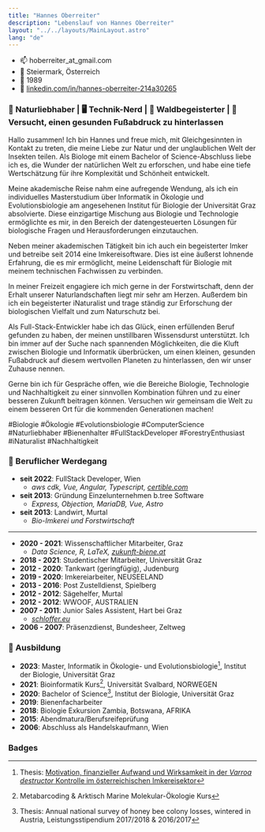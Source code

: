 ```yaml
---
title: "Hannes Oberreiter"
description: "Lebenslauf von Hannes Oberreiter"
layout: "../../layouts/MainLayout.astro"
lang: "de"
---
```



- 📫 hoberreiter_at_gmail.com
- 🏡 Steiermark, Österreich
- 🎂 1989
- 🔗 [linkedin.com/in/hannes-oberreiter-214a30265](https://www.linkedin.com/in/hannes-oberreiter-214a30265/)

### 🐝 Naturliebhaber | 🖥️ Technik-Nerd | 🌳 Waldbegeisterter | 🍃 Versucht, einen gesunden Fußabdruck zu hinterlassen

Hallo zusammen! Ich bin Hannes und freue mich, mit Gleichgesinnten in Kontakt zu treten, die meine Liebe zur Natur und der unglaublichen Welt der Insekten teilen. Als Biologe mit einem Bachelor of Science-Abschluss liebe ich es, die Wunder der natürlichen Welt zu erforschen, und habe eine tiefe Wertschätzung für ihre Komplexität und Schönheit entwickelt.

Meine akademische Reise nahm eine aufregende Wendung, als ich ein individuelles Masterstudium über Informatik in Ökologie und Evolutionsbiologie am angesehenen Institut für Biologie der Universität Graz absolvierte. Diese einzigartige Mischung aus Biologie und Technologie ermöglichte es mir, in den Bereich der datengesteuerten Lösungen für biologische Fragen und Herausforderungen einzutauchen.

Neben meiner akademischen Tätigkeit bin ich auch ein begeisterter Imker und betreibe seit 2014 eine Imkereisoftware. Dies ist eine äußerst lohnende Erfahrung, die es mir ermöglicht, meine Leidenschaft für Biologie mit meinem technischen Fachwissen zu verbinden.

In meiner Freizeit engagiere ich mich gerne in der Forstwirtschaft, denn der Erhalt unserer Naturlandschaften liegt mir sehr am Herzen. Außerdem bin ich ein begeisterter iNaturalist und trage ständig zur Erforschung der biologischen Vielfalt und zum Naturschutz bei.

Als Full-Stack-Entwickler habe ich das Glück, einen erfüllenden Beruf gefunden zu haben, der meinen
unstillbaren Wissensdurst unterstützt. Ich bin immer auf der Suche nach spannenden Möglichkeiten, die die Kluft zwischen Biologie und Informatik überbrücken, um einen kleinen, gesunden Fußabdruck auf diesem wertvollen Planeten zu hinterlassen, den wir unser Zuhause nennen.

Gerne bin ich für Gespräche offen, wie die Bereiche Biologie, Technologie und Nachhaltigkeit zu einer sinnvollen Kombination führen und zu einer besseren Zukunft beitragen können. Versuchen wir gemeinsam die Welt zu einem besseren Ort für die kommenden Generationen machen!

#Biologie #Ökologie #Evolutionsbiologie #ComputerScience #Naturliebhaber #Bienenhalter #FullStackDeveloper #ForestryEnthusiast #iNaturalist #Nachhaltigkeit

### 👷 Beruflicher Werdegang

- **seit 2022**: FullStack Developer, Wien
  - _aws cdk, Vue, Angular, Typescript, [certible.com](https://www.certible.com/)_
- **seit 2013**: Gründung Einzelunternehmen b.tree Software
  - _Express, Objection, MariaDB, Vue, Astro_
- **seit 2013**: Landwirt, Murtal
  - _Bio-Imkerei und Forstwirtschaft_

<hr />

- **2020 - 2021**: Wissenschaftlicher Mitarbeiter, Graz
  - _Data Science, R, LaTeX, [zukunft-biene.at](http://www.zukunft-biene.at/)_
- **2018 - 2021**: Studentischer Mitarbeiter, Universität Graz
- **2012 - 2020**: Tankwart (geringfügig), Judenburg
- **2019 - 2020**: Imkereiarbeiter, NEUSEELAND
- **2013 - 2016**: Post Zustelldienst, Spielberg
- **2012 - 2012**: Sägehelfer, Murtal
- **2012 - 2012**: WWOOF, AUSTRALIEN
- **2007 - 2011**: Junior Sales Assistent, Hart bei Graz
  - _[schloffer.eu](https://www.schloffer.eu/)_
- **2006 - 2007**: Präsenzdienst, Bundesheer, Zeltweg

### 🎒 Ausbildung

- **2023**: Master, Informatik in Ökologie- und Evolutionsbiologie[^1], Institut der Biologie, Universität Graz
- **2021**: Bioinformatik Kurs[^3], Universität Svalbard, NORWEGEN
- **2020**: Bachelor of Science[^2], Institut der Biologie, Universität Graz
- **2019**: Bienenfacharbeiter
- **2018**: Biologie Exkursion Zambia, Botswana, AFRIKA
- **2015**: Abendmatura/Berufsreifeprüfung
- **2006**: Abschluss als Handelskaufmann, Wien

[^1]: Thesis: [Motivation, finanzieller Aufwand und Wirksamkeit in der _Varroa destructor_ Kontrolle im österreichischen Imkereisektor](https://resolver.obvsg.at/urn:nbn:at:at-ubg:1-186187)
[^2]: Thesis: Annual national survey of honey bee colony losses, wintered in Austria, Leistungsstipendium 2017/2018 & 2016/2017
[^3]: Metabarcoding & Arktisch Marine Molekular-Ökologie Kurs

### Badges

<Badges />